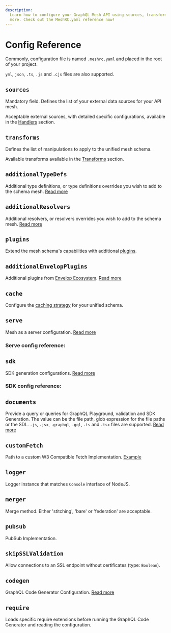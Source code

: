 ```yaml
---
description:
  Learn how to configure your GraphQL Mesh API using sources, transforms, plugins, caching, and
  more. Check out the MeshRC.yaml reference now!
---
```



# Config Reference

Commonly, configuration file is named `.meshrc.yaml` and placed in the root of your project.

`yml`, `json`, `.ts`, `.js` and `.cjs` files are also supported.

## `sources`

Mandatory field. Defines the list of your external data sources for your API mesh.

Acceptable external sources, with detailed specific configurations, available in the
[Handlers](/docs/handlers) section.

## `transforms`

Defines the list of manipulations to apply to the unified mesh schema.

Available transforms available in the [Transforms](/docs/transforms) section.

## `additionalTypeDefs`

Additional type definitions, or type definitions overrides you wish to add to the schema mesh.
[Read more](/docs/getting-started/combine-multiple-sources#setup-hierarchy-with-nested-queries)

## `additionalResolvers`

Additional resolvers, or resolvers overrides you wish to add to the schema mesh.
[Read more](/docs/guides/extending-unified-schema#programmatic-additionalresolvers)

## `plugins`

Extend the mesh schema's capabilities with additional [plugins](/docs/plugins/plugins-introduction).

## `additionalEnvelopPlugins`

Additional plugins from [Envelop Ecosystem](https://www.envelop.dev/plugins).
[Read more](/docs/plugins/plugins-introduction#additional-plugins)

## `cache`

Configure the [caching strategy](/docs/cache) for your unified schema.

## `serve`

Mesh as a server configuration.
[Read more](/docs/getting-started/customize-mesh-server#provide-a-standalone-server-implementation)

### Serve config reference:


<Serve />

## `sdk`

SDK generation configurations. [Read more](/docs/guides/mesh-sdk#getting-started)

### SDK config reference:


<SDK />

## `documents`

Provide a query or queries for GraphQL Playground, validation and SDK Generation. The value can be
the file path, glob expression for the file paths or the SDL. `.js`, `.jsx`, `.graphql`, `.gql`,
`.ts` and `.tsx` files are supported. [Read more](/docs/guides/mesh-sdk#getting-started)

## `customFetch`

Path to a custom W3 Compatible Fetch Implementation.
[Example](/docs/handlers/openapi#accepting-one-of-the-cookies-header-or-context-value)

## `logger`

Logger instance that matches `Console` interface of NodeJS.

## `merger`

Merge method. Either 'stitching', 'bare' or 'federation' are acceptable.

## `pubsub`

PubSub Implementation.

## `skipSSLValidation`

Allow connections to an SSL endpoint without certificates (type: `Boolean`).

## `codegen`

GraphQL Code Generator Configuration.
[Read more](/docs/guides/graphql-code-generator#customizing-the-graphql-code-generator-configuration)

## `require`

Loads specific require extensions before running the GraphQL Code Generator and reading the
configuration.
